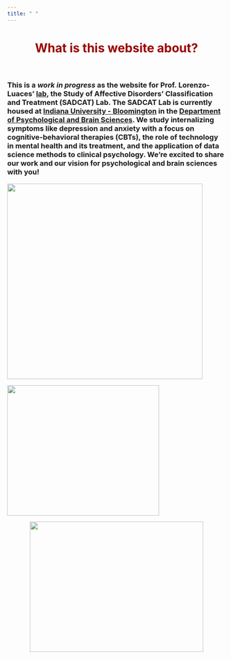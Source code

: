 ```yaml
---
title: " "
---
```


<center>
<h1 style="color:#990000">**What is this website about?**</h1>
</center>
<br>

<h3>

This is a *work in progress* as the website for Prof. Lorenzo-Luaces' [**lab**](https://psych.indiana.edu/directory/faculty/lorenzo-luaces-lorenzo.html), the Study of Affective Disorders' Classification and Treatment (SADCAT) Lab.  The SADCAT Lab is currently housed at [**Indiana University - Bloomington**](https://www.indiana.edu/) in the [**Department of Psychological and Brain Sciences**](https://psych.indiana.edu/). We study internalizing symptoms like depression and anxiety with a focus on cognitive-behavioral therapies (CBTs), the role of technology in mental health and its treatment, and the application of data science methods to clinical psychology. We're excited to share our work and our vision for psychological and brain sciences with you!

</h3>



<div class = "row">
  
<div class = "col-md-6">
![ ](pictures/logo.png){height=450px width=450px}

</div>

<div class = "col-md-6">
![ ](pictures/SADCAT-Lab.jpg){height=300px width=350px}

 
</div>
</div>

<center>

<div class = "row">

![ ](pictures/topics.png){height=300px width=400px}


</div>

</center>
